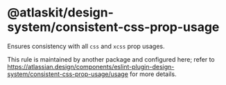 # @atlaskit/design-system/consistent-css-prop-usage

Ensures consistency with all `css` and `xcss` prop usages.

This rule is maintained by another package and configured here; refer to
https://atlassian.design/components/eslint-plugin-design-system/consistent-css-prop-usage/usage for
more details.
